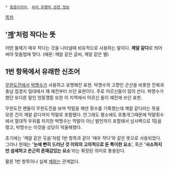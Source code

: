  * [[동음이의어]], [[속어 유행어 관련 정보]]

[[목차]]
== '[[깨]]'처럼 작다는 뜻 ==
어떤 물체가 매우 작다는 것을 나타낼때 비유적으로 사용하는 말이다. '''깨알 같다'''로 띄어 써야 맞춤법에 맞다. (예문: 깨알 같은 글씨, 깨알 같은 별)
== 1번 항목에서 유래한 신조어 ==
[[무한도전]]에서 [[박명수]]가 사용하고 유명해진 표현. 박명수의 고향인 군산을 비롯한 전북과 충남 접경지 일대에서 꽤 예전부터 쓰던 표현이다. 주로 어르신들이 많이 쓴다. 박명수가 했던 또다른 말인 엉뚱깽뚱 또한 이 지역에서 어르신 들이 예전에 쓰던 표현. 

무한도전 팬들이 무한도전을 보며 막말을 해댄 횟수를 기록했는데 깨알 같다라는 뜻을 모른 건지 깨알 같다까지 막말로 포함됐다. 안그래도 평소에도 호통개그때문에 막말횟수에서 절대적 우위를 차지한 박명수는 막말이 아닌 발언까지 포함돼서 넘사벽으로 1등을 했고, 박명수는 이것을 상당히 억울해했다.

초기에는 '깨알 같은 웃음'처럼 1번 항목과 같이 '매우 작다'와 같은 뜻으로 사용되었다. 그러나 현재는 ''''눈에 뻔히 드러난 것 이외의 고의적으로 둔 특이한 요소'''', 혹은 ''''사소하지만 섬세하고 은근히 존재감있는 요소''''라는 확장된 의미로 통용된다.

물론 1번 항목이나 실제 [[깨]]와는 관계없다.
